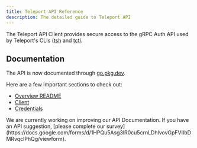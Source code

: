 ```yaml
---
title: Teleport API Reference
description: The detailed guide to Teleport API
---
```


The Teleport API Client provides secure access to the gRPC Auth API used by Teleport's CLIs ([tsh](cli-docs.mdx#tsh) and [tctl](cli-docs.mdx#tctl).

## Documentation

The API is now documented through [go.pkg.dev](https://pkg.go.dev/github.com/gravitational/teleport/api/client). 

Here are a few important sections to check out:
 - [Overview README](https://pkg.go.dev/github.com/gravitational/teleport/api/client#section-readme)
 - [Client](https://pkg.go.dev/github.com/gravitational/teleport/api/client#Client)
 - [Credentials](https://pkg.go.dev/github.com/gravitational/teleport/api/client#Credentials)

<Admonition type="note">
  We are currently working on improving our API Documentation. If you have an API suggestion, [please complete our survey](https://docs.google.com/forms/d/1HPQu5Asg3lR0cu5crnLDhlvovGpFVIIbDMRvqclPhQg/viewform).
</Admonition>